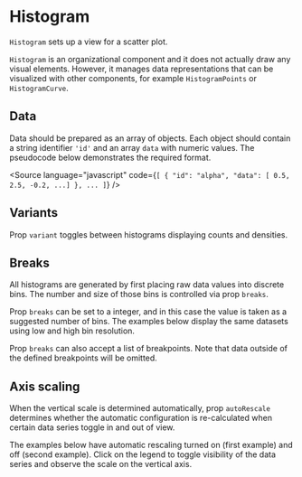 
# Histogram

<Meta of={HistogramStories} />

`Histogram` sets up a view for a scatter plot.

`Histogram` is an organizational component and it does not actually draw any visual elements. However, it manages data representations that can be visualized with other components, for example `HistogramPoints` or `HistogramCurve`.

<ArgTypes of={HistogramStories} />

## Data

Data should be prepared as an array of objects. Each object should contain a string identifier `'id'` and an array `data` with numeric values. The pseudocode below demonstrates the required format.

<Source
    language="javascript"
    code={`
  [
  {
   "id": "alpha",
   "data": [ 0.5, 2.5, -0.2, ...]
  },
  ...
  ]
  `}
/>

## Variants

Prop `variant` toggles between histograms displaying counts and densities.

<Canvas of={HistogramStories.Counts} />
<Canvas of={HistogramStories.Densities} />

## Breaks

All histograms are generated by first placing raw data values into discrete bins.
The number and size of those bins is controlled via prop `breaks`.

Prop `breaks` can be set to a integer, and in this case the value is taken as a suggested number of bins.
The examples below display the same datasets using low and high bin resolution.

<Canvas of={HistogramStories.LowResolution} />
<Canvas of={HistogramStories.HighResolution} />

Prop `breaks` can also accept a list of breakpoints.
Note that data outside of the defined breakpoints will be omitted.

## Axis scaling

When the vertical scale is determined automatically, prop `autoRescale` determines whether the automatic configuration is re-calculated when certain data series toggle in and out of view.

The examples below have automatic rescaling turned on (first example) and off (second example).
Click on the legend to toggle visibility of the data series and observe the scale on the vertical axis.

<Canvas of={HistogramStories.AutoRescaling} />
<Canvas of={HistogramStories.FixedScales} />
